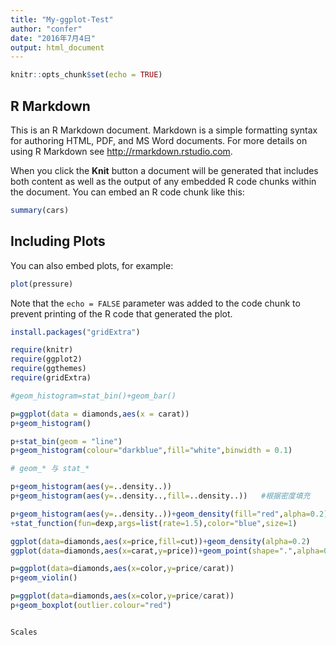 ```yaml
---
title: "My-ggplot-Test"
author: "confer"
date: "2016年7月4日"
output: html_document
---
```


```r
knitr::opts_chunk$set(echo = TRUE)
```

## R Markdown

This is an R Markdown document. Markdown is a simple formatting syntax for authoring HTML, PDF, and MS Word documents. For more details on using R Markdown see <http://rmarkdown.rstudio.com>.

When you click the **Knit** button a document will be generated that includes both content as well as the output of any embedded R code chunks within the document. You can embed an R code chunk like this:

```r
summary(cars)
```

## Including Plots

You can also embed plots, for example:

```r
plot(pressure)
```

Note that the `echo = FALSE` parameter was added to the code chunk to prevent printing of the R code that generated the plot.

```r

install.packages("gridExtra")

require(knitr)
require(ggplot2)
require(ggthemes)
require(gridExtra)

#geom_histogram=stat_bin()+geom_bar()

p=ggplot(data = diamonds,aes(x = carat))
p+geom_histogram()

p+stat_bin(geom = "line")
p+geom_histogram(colour="darkblue",fill="white",binwidth = 0.1)

# geom_* 与 stat_*

p+geom_histogram(aes(y=..density..))
p+geom_histogram(aes(y=..density..,fill=..density..))   #根据密度填充

p+geom_histogram(aes(y=..density..))+geom_density(fill="red",alpha=0.2)+geom_rug()
+stat_function(fun=dexp,args=list(rate=1.5),color="blue",size=1)

ggplot(data=diamonds,aes(x=price,fill=cut))+geom_density(alpha=0.2)
ggplot(data=diamonds,aes(x=carat,y=price))+geom_point(shape=".",alpha=0.5)+geom_smooth()

p=ggplot(data=diamonds,aes(x=color,y=price/carat))
p+geom_violin()

p=ggplot(data=diamonds,aes(x=color,y=price/carat))
p+geom_boxplot(outlier.colour="red")


Scales


```




